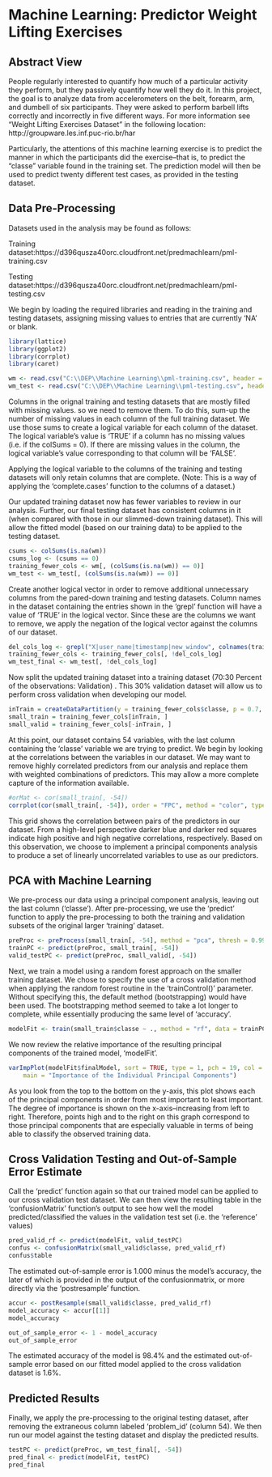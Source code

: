 Machine Learning: Predictor Weight Lifting Exercises 
========================================================

Abstract View
-------------

People regularly  interested to quantify how much of a particular activity they perform, but they passively quantify how well they do it. In this project, the goal is to analyze data from accelerometers on the belt, forearm, arm, and dumbell of six participants. They were asked to perform barbell lifts correctly and incorrectly in five different ways. For more information see “Weight Lifting Exercises Dataset” in the following location: http://groupware.les.inf.puc-rio.br/har

Particularly, the attentions of this machine learning exercise is to predict the manner in which the participants did the exercise–that is, to predict the “classe” variable found in the training set. The prediction model will then be used to predict twenty different test cases, as provided in the testing dataset.

Data Pre-Processing
--------------------

Datasets used in the analysis may be found as follows:

Training dataset:https://d396qusza40orc.cloudfront.net/predmachlearn/pml-training.csv

Testing dataset:https://d396qusza40orc.cloudfront.net/predmachlearn/pml-testing.csv

We begin by loading the required libraries and reading in the training and testing datasets, assigning missing values to entries that are currently 'NA' or blank.

```r

library(lattice)
library(ggplot2)
library(corrplot)
library(caret)

wm <- read.csv("C:\\DEP\\Machine Learning\\pml-training.csv", header = TRUE, na.strings = c("NA", ""))
wm_test <- read.csv("C:\\DEP\\Machine Learning\\pml-testing.csv", header = TRUE, na.strings = c("NA", ""))

```

Columns in the orignal training and testing datasets that are mostly filled with missing values. so we need to remove them. To do this, sum-up the number of missing values in each column of the full training dataset. We use those sums to create a logical variable for each column of the dataset. The logical variable's value is 'TRUE' if a column has no missing values (i.e. if the colSums = 0). If there are missing values in the column, the logical variable's value corresponding to that column will be 'FALSE'.

Applying the logical variable to the columns of the training and testing datasets will only retain columns that are complete. (Note: This is a way of applying the 'complete.cases' function to the columns of a dataset.)

Our updated training dataset now has fewer variables to review in our analysis. Further, our final testing dataset has consistent columns in it (when compared with those in our slimmed-down training dataset). This will allow the fitted model (based on our training data) to be applied to the testing dataset.

```r

csums <- colSums(is.na(wm))
csums_log <- (csums == 0)
training_fewer_cols <- wm[, (colSums(is.na(wm)) == 0)]
wm_test <- wm_test[, (colSums(is.na(wm)) == 0)]

```

Create another logical vector in order to remove additional unnecessary columns from the pared-down training and testing datasets. Column names in the dataset containing the entries shown in the 'grepl' function will have a value of 'TRUE' in the logical vector. Since these are the columns we want to remove, we apply the negation of the logical vector against the columns of our dataset.

```r

del_cols_log <- grepl("X|user_name|timestamp|new_window", colnames(training_fewer_cols))
training_fewer_cols <- training_fewer_cols[, !del_cols_log]
wm_test_final <- wm_test[, !del_cols_log]

```

Now split the updated training dataset into a training dataset (70:30 Percent of the observations: Validation) . This 30% validation dataset will allow us to perform cross validation when developing our model.

```r
inTrain = createDataPartition(y = training_fewer_cols$classe, p = 0.7, list = FALSE)
small_train = training_fewer_cols[inTrain, ]
small_valid = training_fewer_cols[-inTrain, ]

```
At this point, our dataset contains 54 variables, with the last column containing the 'classe' variable we are trying to predict. We begin by looking at the correlations between the variables in our dataset. We may want to remove highly correlated predictors from our analysis and replace them with weighted combinations of predictors. This may allow a more complete capture of the information available.

```r
#orMat <- cor(small_train[, -54])
corrplot(cor(small_train[, -54]), order = "FPC", method = "color", type = "lower", tl.cex = 0.8,tl.col = rgb(0, 0, 0))
```
This grid shows the correlation between pairs of the predictors in our dataset. From a high-level perspective darker blue and darker red squares indicate high positive and high negative correlations, respectively. Based on this observation, we choose to implement a principal components analysis to produce a set of linearly uncorrelated variables to use as our predictors.

PCA with Machine Learning
-------------------------
We pre-process our data using a principal component analysis, leaving out the last column ('classe'). After pre-processing, we use the 'predict' function to apply the pre-processing to both the training and validation subsets of the original larger 'training' dataset.

```r

preProc <- preProcess(small_train[, -54], method = "pca", thresh = 0.99)
trainPC <- predict(preProc, small_train[, -54])
valid_testPC <- predict(preProc, small_valid[, -54])

```
Next, we train a model using a random forest approach on the smaller training dataset. We chose to specify the use of a cross validation method when applying the random forest routine in the 'trainControl()' parameter. Without specifying this, the default method (bootstrapping) would have been used. The bootstrapping method seemed to take a lot longer to complete, while essentially producing the same level of 'accuracy'.
```r

modelFit <- train(small_train$classe ~ ., method = "rf", data = trainPC, trControl = trainControl(method = "cv", number = 4), importance = TRUE)

```
We now review the relative importance of the resulting principal components of the trained model, 'modelFit'.
```r
varImpPlot(modelFit$finalModel, sort = TRUE, type = 1, pch = 19, col = 1, cex = 1, 
    main = "Importance of the Individual Principal Components")
```
As you look from the top to the bottom on the y-axis, this plot shows each of the principal components in order from most important to least important. The degree of importance is shown on the x-axis–increasing from left to right. Therefore, points high and to the right on this graph correspond to those principal components that are especially valuable in terms of being able to classify the observed training data.

Cross Validation Testing and Out-of-Sample Error Estimate
---------------------------------------------------------
Call the 'predict' function again so that our trained model can be applied to our cross validation test dataset. We can then view the resulting table in the 'confusionMatrix' function's output to see how well the model predicted/classified the values in the validation test set (i.e. the 'reference' values)

```r

pred_valid_rf <- predict(modelFit, valid_testPC)
confus <- confusionMatrix(small_valid$classe, pred_valid_rf)
confus$table

```
The estimated out-of-sample error is 1.000 minus the model's accuracy, the later of which is provided in the output of the confusionmatrix, or more directly via the 'postresample' function.
```r
accur <- postResample(small_valid$classe, pred_valid_rf)
model_accuracy <- accur[[1]]
model_accuracy
```

```r
out_of_sample_error <- 1 - model_accuracy
out_of_sample_error
```
The estimated accuracy of the model is 98.4% and the estimated out-of-sample error based on our fitted model applied to the cross validation dataset is 1.6%.

Predicted Results
-----------------

Finally, we apply the pre-processing to the original testing dataset, after removing the extraneous column labeled 'problem_id' (column 54). We then run our model against the testing dataset and display the predicted results.
```r
testPC <- predict(preProc, wm_test_final[, -54])
pred_final <- predict(modelFit, testPC)
pred_final
```
